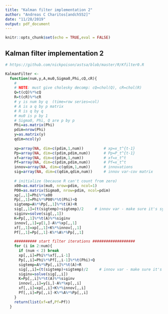 ```yaml
---
title: "Kalman filter implementation 2"
author: "Andreas C Charitos[andch552]"
date: "11/28/2019"
output: pdf_document
---
```


```r
knitr::opts_chunk$set(echo = TRUE,eval = FALSE)
```

## Kalman filter implementation 2

```r

# https://github.com/nickpoison/astsa/blob/master/R/Kfilter0.R

KalmanFilter <-
  function(num,y,A,mu0,Sigma0,Phi,cQ,cR){
    #
    # NOTE: must give cholesky decomp: cQ=chol(Q), cR=chol(R)
    Q=t(cQ)%*%cQ
    R=t(cR)%*%cR
    # y is num by q  (time=row series=col)
    # A is a q by p matrix
    # R is q by q
    # mu0 is p by 1
    # Sigma0, Phi, Q are p by p
    Phi=as.matrix(Phi)
    pdim=nrow(Phi)    
    y=as.matrix(y)
    qdim=ncol(y)
    
    xp=array(NA, dim=c(pdim,1,num))         # xp=x_t^{t-1}          
    Pp=array(NA, dim=c(pdim,pdim,num))      # Pp=P_t^{t-1}
    xf=array(NA, dim=c(pdim,1,num))         # xf=x_t^t
    Pf=array(NA, dim=c(pdim,pdim,num))      # Pf=x_t^t
    innov=array(NA, dim=c(qdim,1,num))      # innovations
    sig=array(NA, dim=c(qdim,qdim,num))     # innov var-cov matrix
    
    # initialize (because R can't count from zero)
    x00=as.matrix(mu0, nrow=pdim, ncol=1)
    P00=as.matrix(Sigma0, nrow=pdim, ncol=pdim)
    xp[,,1]=Phi%*%x00
    Pp[,,1]=Phi%*%P00%*%t(Phi)+Q
    sigtemp=A%*%Pp[,,1]%*%t(A)+R
    sig[,,1]=(t(sigtemp)+sigtemp)/2     # innov var - make sure it's symmetric
    siginv=solve(sig[,,1])          
    K=Pp[,,1]%*%t(A)%*%siginv
    innov[,,1]=y[1,]-A%*%xp[,,1]
    xf[,,1]=xp[,,1]+K%*%innov[,,1]
    Pf[,,1]=Pp[,,1]-K%*%A%*%Pp[,,1]

    ########## start filter iterations ###################
    for (i in 2:num){
      if (num < 2) break
      xp[,,i]=Phi%*%xf[,,i-1]
      Pp[,,i]=Phi%*%Pf[,,i-1]%*%t(Phi)+Q
      sigtemp=A%*%Pp[,,i]%*%t(A)+R
      sig[,,i]=(t(sigtemp)+sigtemp)/2     # innov var - make sure it's symmetric
      siginv=solve(sig[,,i])              
      K=Pp[,,i]%*%t(A)%*%siginv
      innov[,,i]=y[i,]-A%*%xp[,,i]
      xf[,,i]=xp[,,i]+K%*%innov[,,i]
      Pf[,,i]=Pp[,,i]-K%*%A%*%Pp[,,i]
    }
    return(list(xf=xf,Pf=Pf))
  }

```


